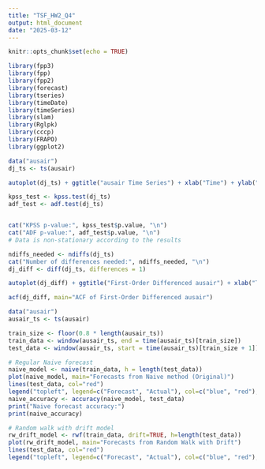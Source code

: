 ---
title: "TSF_HW2_Q4"
output: html_document
date: "2025-03-12"
---

```{r setup, include=FALSE}
knitr::opts_chunk$set(echo = TRUE)
```

```{r}
library(fpp3)
library(fpp)
library(fpp2)
library(forecast)
library(tseries)
library(timeDate)
library(timeSeries)
library(slam)
library(Rglpk)
library(cccp)
library(FRAPO)
library(ggplot2)
```

```{r}
data("ausair")
dj_ts <- ts(ausair)

autoplot(dj_ts) + ggtitle("ausair Time Series") + xlab("Time") + ylab("Index Value")

kpss_test <- kpss.test(dj_ts)
adf_test <- adf.test(dj_ts)


cat("KPSS p-value:", kpss_test$p.value, "\n")
cat("ADF p-value:", adf_test$p.value, "\n")
# Data is non-stationary according to the results
```


```{r}
ndiffs_needed <- ndiffs(dj_ts)
cat("Number of differences needed:", ndiffs_needed, "\n")
dj_diff <- diff(dj_ts, differences = 1)

autoplot(dj_diff) + ggtitle("First-Order Differenced ausair") + xlab("Time") + ylab("Differenced Value")
```

```{r}
acf(dj_diff, main="ACF of First-Order Differenced ausair")
```

```{r}
data("ausair")
ausair_ts <- ts(ausair)

train_size <- floor(0.8 * length(ausair_ts))
train_data <- window(ausair_ts, end = time(ausair_ts)[train_size])
test_data <- window(ausair_ts, start = time(ausair_ts)[train_size + 1])

# Regular Naive forecast
naive_model <- naive(train_data, h = length(test_data))
plot(naive_model, main="Forecasts from Naive method (Original)")
lines(test_data, col="red")
legend("topleft", legend=c("Forecast", "Actual"), col=c("blue", "red"), lty=1)
naive_accuracy <- accuracy(naive_model, test_data)
print("Naive forecast accuracy:")
print(naive_accuracy)
```

```{r}
# Random walk with drift model
rw_drift_model <- rwf(train_data, drift=TRUE, h=length(test_data))
plot(rw_drift_model, main="Forecasts from Random Walk with Drift")
lines(test_data, col="red")
legend("topleft", legend=c("Forecast", "Actual"), col=c("blue", "red"), lty=1)
```